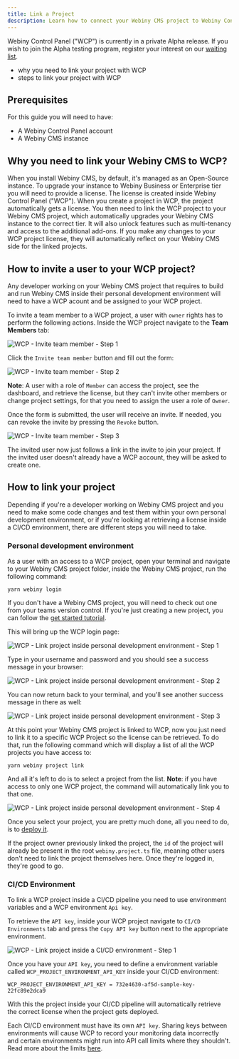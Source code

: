 ```yaml
---
title: Link a Project
description: Learn how to connect your Webiny CMS project to Webiny Control Panel
---
```



<Alert type="info" title="Can I use this?">

Webiny Control Panel ("WCP") is currently in a private Alpha release. If you wish to join the Alpha testing program, register your interest on our [waiting list](https://site.webiny.com/forms/business-waiting-list/).

</Alert>

<Alert type="success" title="What you'll learn">

- why you need to link your project with WCP
- steps to link your project with WCP

</Alert>

## Prerequisites

For this guide you will need to have:

- A Webiny Control Panel account
- A Webiny CMS instance

## Why you need to link your Webiny CMS to WCP?

When you install Webiny CMS, by default, it's managed as an Open-Source instance. To upgrade your instance to Webiny Business or Enterprise tier you will need to provide a license. The license is created inside Webiny Control Panel ("WCP"). When you create a project in WCP, the project automatically gets a license. You then need to link the WCP project to your Webiny CMS project, which automatically upgrades your Webiny CMS instance to the correct tier. It will also unlock features such as multi-tenancy and access to the additional add-ons. If you make any changes to your WCP project license, they will automatically reflect on your Webiny CMS side for the linked projects.

## How to invite a user to your WCP project?

Any developer working on your Webiny CMS project that requires to build and run Webiny CMS inside their personal development environment will need to have a WCP acount and be assigned to your WCP project.

To invite a team member to a WCP project, a user with `owner` rights has to perform the following actions. Inside the WCP project navigate to the **Team Members** tab:

![WCP - Invite team member - Step 1](./assets/link-a-project/invite-team-member-step1.png)

Click the `Invite team member` button and fill out the form:

![WCP - Invite team member - Step 2](./assets/link-a-project/invite-team-member-step2.png)

**Note**: A user with a role of `Member` can access the project, see the dashboard, and retrieve the license, but they can't invite other members or change project settings, for that you need to assign the user a role of `Owner`.

Once the form is submitted, the user will receive an invite. If needed, you can revoke the invite by pressing the `Revoke` button.

![WCP - Invite team member - Step 3](./assets/link-a-project/invite-team-member-step3.png)

The invited user now just follows a link in the invite to join your project. If the invited user doesn't already have a WCP account, they will be asked to create one.

## How to link your project

Depending if you're a developer working on Webiny CMS project and you need to make some code changes and test them within your own personal development environment, or if you're looking at retrieving a license inside a CI/CD environment, there are different steps you will need to take.

### Personal development environment

As a user with an access to a WCP project, open your terminal and navigate to your Webiny CMS project folder, inside the Webiny CMS project, run the following command:

```shell
yarn webiny login
```

<Alert type="info" title="Where's my Webiny CMS project folder?">

If you don't have a Webiny CMS project, you will need to check out one from your teams version control. If you're just creating a new project, you can follow the [get started tutorial](/docs/{version}/get-started/install-webiny).

</Alert>

This will bring up the WCP login page:

![WCP - Link project inside personal development environment - Step 1](./assets/link-a-project/link-personal-step1.png)

Type in your username and password and you should see a success message in your browser:

![WCP - Link project inside personal development environment - Step 2](./assets/link-a-project/link-personal-step2.png)

You can now return back to your terminal, and you'll see another success message in there as well:

![WCP - Link project inside personal development environment - Step 3](./assets/link-a-project/link-personal-step3.png)

At this point your Webiny CMS project is linked to WCP, now you just need to link it to a specific WCP Project so the license can be retrieved. To do that, run the following command which will display a list of all the WCP projects you have access to:

```shell
yarn webiny project link
```

And all it's left to do is to select a project from the list. **Note**: if you have access to only one WCP project, the command will automatically link you to that one.

![WCP - Link project inside personal development environment - Step 4](./assets/link-a-project/link-personal-step4.png)

Once you select your project, you are pretty much done, all you need to do, is to [deploy it](/docs/core-development-concepts/basics/project-deployment).

<Alert type="info" title="Project already defined">

If the project owner previously linked the project, the `id` of the project will already be present in the root `webiny.project.ts` file, meaning other users don't need to link the project themselves here. Once they're logged in, they're good to go.

</Alert>

### CI/CD Environment

To link a WCP project inside a CI/CD pipeline you need to use environment variables and a WCP environment `Api key`.

To retrieve the `API key`, inside your WCP project navigate to `CI/CD Environments` tab and press the `Copy API key` button next to the appropriate environment.

![WCP - Link project inside a CI/CD environment - Step 1](./assets/link-a-project/link-cicd-step1.png)

Once you have your `API key`, you need to define a environment variable called `WCP_PROJECT_ENVIRONMENT_API_KEY` inside your CI/CD environment:

```plain
WCP_PROJECT_ENVIRONMENT_API_KEY = 732e4630-af5d-sample-key-22fc89e2dca9
```

With this the project inside your CI/CD pipeline will automatically retrieve the correct license when the project gets deployed.

<Alert type="warning" title="Don't share API keys between environments">

Each CI/CD environment must have its own `API key`. Sharing keys between environments will cause WCP to record your monitoring data incorrectly and certain environments might run into API call limits where they shouldn't. Read more about the limits [here](./overview).

</Alert>
